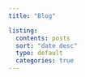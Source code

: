 ```yaml
---
title: "Blog"

listing:
  contents: posts
  sort: "date desc"
  type: default
  categories: true
---
```

